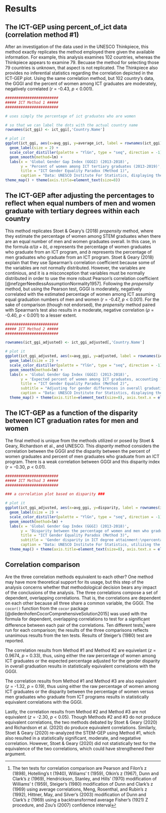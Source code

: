 # Results

## The ICT-GEP using **percent_of_ict** data (correlation method #1)
After an investigation of the data used in the UNESCO Thinkpiece, this method exactly replicates the method employed there given the available information. For example, this analysis examines 102 countries, whereas the Thinkpiece appears to examine 79. Becuase the method for selecting those 79 countries is unknown, that aspect is not replicated. The Thinkpiece also provides no inferential statistics regarding the correlation depicted in the ICT-GEP plot. Using the same correlation method, but 102 country's data, the GGGI and the percent of women among ICT graduates are moderately, negatively correlated (*r* = -0.43, *p* < 0.001). 

```r
########################
##### ICT Method 1 #####
########################

# uses simply the percentage of ict graduates who are women

# so that we can label the dots with the actual country name
rownames(ict_ggi) <- ict_ggi[,'Country.Name']

# plot it
ggplot(ict_ggi, aes(x=avg_ggi, y=average_ict, label = rownames(ict_ggi))) + 
  geom_label(size = 2) +
  scale_color_distiller(palette = "YlGn", type = "seq", direction = -1) +
  geom_smooth(method=lm) +
  labs(x = 'Global Gender Gap Index (GGGI) (2013-2018)',
       y = 'Percent of women among ICT tertiary graduates (2013-2019)',
       title = "ICT Gender Equality Paradox (Method 1)",
       caption = "Data: UNESCO Institute For Statistics, displaying the average of a country's available data from 2013-2019") +
theme_map() + theme(axis.title=element_text(size=8))
```


## The ICT-GEP after adjusting the percentages to reflect when equal numbers of men and women graduate with tertiary degrees within each country
This method replicates Stoet & Geary's (2018) *propensity* method, where they estimate the percentage of women among STEM graduates when there are an equal number of men and women graduates overall. In this case, in the formula $a/(a + b)$, $a$ represents the percentage of women graduates who graduate from an ICT program, and $b$ represents the percentage of men graduates who graduate from an ICT program. Stoet & Geary (2018) explain that they use Spearman's correlation coefficient because some of the variables are not normally distributed. However, the variables are continious, and it is a misconception that variables must be normally distributed in order to use the more robust Pearson's correlation coefficient [@nefzgerNeedlessAssumptionNormality1957]. Following the *propensity* method, but using the Pearson test, GGGI is moderately, negatively correlated with the estimated percentage of women among ICT assuming equal graduation numbers of men and women (*r* = -0.47, *p* < 0.001). For the sake of comparison (though not endorsed), the *propensity* method paired with Spearman's test also results in a moderate, negative correlation ($\rho$ = -0.40, *p* < 0.001) to a lesser extent.  

```r
########################
##### ICT Method 2 #####
########################

rownames(ict_ggi_adjusted) <- ict_ggi_adjusted[,'Country.Name']

# plot it
ggplot(ict_ggi_adjusted, aes(x=avg_ggi, y=adjusted, label = rownames(ict_ggi_adjusted))) + 
  geom_label(size = 2) +
  scale_color_distiller(palette = "YlGn", type = "seq", direction = -1) +
  geom_smooth(method=lm) +
  labs(x = 'Global Gender Gap Index (GGGI) (2013-2018)',
       y = 'Expected percent of women among ICT graduates, accounting for\n gender differences in overall graduation numbers (2013-2019)',
       title = "ICT Gender Equality Paradox (Method 2)",
       subtitle = "Adjusting for gender differences in overall graduation numbers",
       caption = "Data: UNESCO Institute For Statistics, displaying the average of a country's available data from 2013-2019") +
  theme_map() + theme(axis.title=element_text(size=8), axis.text.x = element_text(), axis.text.y = element_text())
```


## The ICT-GEP as a function of the disparity between ICT graduation rates for men and women
The final method is unique from the methods utilized or posed by Stoet & Geary, Richardson et al., and UNESCO. This *disparity* method considers the correlation between the GGGI and the disparity between the percent of women graduates and percent of men graduates who graduate from an ICT program. There is a weak correlation between GGGI and this disparity index (*r* = -0.30, *p* < 0.01). 

```r
########################
##### ICT Method 3 #####
########################

### a correlation plot based on disparity ###

# plot it
ggplot(ict_ggi_adjusted, aes(x=avg_ggi, y=disparity, label = rownames(ict_ggi_adjusted))) + 
  geom_label(size = 2) +
  scale_color_distiller(palette = "YlGn", type = "seq", direction = -1) +
  geom_smooth(method=lm) +
  labs(x = 'Global Gender Gap Index (GGGI) (2013-2018)',
       y = 'Disparity between the percentage of women and men who graduate from ICT programs',
       title = "ICT Gender Equality Paradox (Method 3)",
       subtitle = 'Gender disparity in ICT degree attainment:\npercentage of women who earn ICT degrees minus percentage of men who earn ICT degrees',
       caption = "Data: UNESCO Institute For Statistics, utilizing the average of a country's available data from 2013-2019") +
  theme_map() + theme(axis.title=element_text(size=8), axis.text.x = element_text(), axis.text.y = element_text())
```


## Correlation comparison
Are the three correlation methods equivalent to each other? One method may have more theoretical support for its usage, but this step of the analysis concerns whether that methodological decision bears any impact of the conclusions of the analysis. The three correlations compose a set of dependent, overlapping correlations. That is, the correlations are dependent on each other because all three share a common variable, the GGGI. The `cocor()` function from the `cocor` package [@diedenhofenCocorComprehensiveSolution2015] was used with the formula for dependent, overlapping correlations to test for a significant difference between each pair of the correlations. Ten different tests^[The ten tests for correlation comparison are Pearson and Filon's z (1898), Hotelling's t (1940), Williams' t (1959), Olkin's z (1967), Dunn and Clark's z (1969), Hendrickson, Stanley, and Hills' (1970) modification of Williams' t (1959), Steiger's (1980) modification of Dunn and Clark's z (1969) using average correlations, Meng, Rosenthal, and Rubin's z (1992), Hittner, May, and Silver's (2003) modification of Dunn and Clark's z (1969) using a backtransformed average Fisher's (1921) Z procedure, and Zou's (2007) confidence interval] were run for each comparison; the results of the three comparisons reflects unanimous results from the ten tests. Results of Steiger's (1980) test are reported.

The correlation results from Method #1 and Method #2 are equivelant (*z* = 0.9674, *p* = 0.33), thus, using either the raw percentage of women among ICT graduates or the expected percentage adjusted for the gender disparity in overall graduation results in statistically equivalent correlations with the GGGI. 

The correlation results from Method #1 and Method #3 are also equivalent (*z* = -1.32, *p* = 0.19), thus using either the raw percentage of women among ICT graduates or the disparity between the percentage of women versus men graduates who graduate from ICT programs results in statistically equivalent correlations with the GGGI. 

Lastly, the correlation results from Method #2 and Method #3 are not equivalent (*z* = -2.30, *p* < 0.05). Though Methods #2 and #3 do not produce equivalent correlations, the two methods debated by Stoet & Geary (2020) and Richardson et al. (2020) do produce equivalent correlations. Similarly, Stoet & Geary (2020) re-analyzed the STEM-GEP using Method #1, which also resulted in a statistically significant, moderate, and negatative correlation. However, Stoet & Geary (2020) did not statistically test for the equivalence of the two correlations, which could have strengthened their argument.
